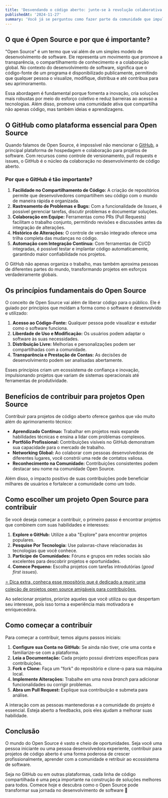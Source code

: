 ```yaml
---
title: 'Desvendando o código aberto: junte-se à revolução colaborativa'
publishedAt: '2024-11-27'
summary: 'Você já se perguntou como fazer parte da comunidade que impulsiona inovações revolucionárias em software?'
---
```


## **O que é Open Source e por que é importante?**

"Open Source" é um termo que vai além de um simples modelo de desenvolvimento de software. Ele representa um movimento que promove a transparência, o compartilhamento de conhecimento e a colaboração global. No contexto do desenvolvimento de software, significa que o código-fonte de um programa é disponibilizado publicamente, permitindo que qualquer pessoa o visualize, modifique, distribua e até contribua para seu aprimoramento.

Essa abordagem é fundamental porque fomenta a inovação, cria soluções mais robustas por meio do esforço coletivo e reduz barreiras ao acesso a tecnologias. Além disso, promove uma comunidade ativa que compartilha não apenas código, mas também ideias e aprendizagens.

## **O GitHub como plataforma essencial para Open Source**

Quando falamos de Open Source, é impossível não mencionar o [GitHub](https://github.com/), a principal plataforma de hospedagem e colaboração para projetos de software. Com recursos como controle de versionamento, pull requests e issues, o GitHub é o núcleo da colaboração no desenvolvimento de código aberto.

### **Por que o GitHub é tão importante?**

1. **Facilidade no Compartilhamento de Código:** A criação de repositórios permite que desenvolvedores compartilhem seu código com o mundo de maneira rápida e organizada.
2. **Rastreamento de Problemas e Bugs:** Com a funcionalidade de *Issues*, é possível gerenciar tarefas, discutir problemas e documentar soluções.
3. **Colaboração em Equipe:** Ferramentas como PRs (Pull Requests) facilitam o trabalho conjunto, permitindo revisões e discussões antes da integração de alterações.
4. **Histórico de Alterações:** O controle de versão integrado oferece uma trilha completa das mudanças no código.
5. **Automação com Integração Contínua:** Com ferramentas de CI/CD integradas, é possível testar e implantar código automaticamente, garantindo maior confiabilidade nos projetos.

O GitHub não apenas organiza o trabalho, mas também aproxima pessoas de diferentes partes do mundo, transformando projetos em esforços verdadeiramente globais.

## **Os princípios fundamentais do Open Source**

O conceito de Open Source vai além de liberar código para o público. Ele é guiado por princípios que moldam a forma como o software é desenvolvido e utilizado:

1. **Acesso ao Código-Fonte:** Qualquer pessoa pode visualizar e estudar como o software funciona.
2. **Liberdade de Uso e Modificação:** Os usuários podem adaptar o software às suas necessidades.
3. **Distribuição Livre:** Melhorias e personalizações podem ser compartilhadas com a comunidade.
4. **Transparência e Prestação de Contas:** As decisões de desenvolvimento podem ser analisadas abertamente.

Esses princípios criam um ecossistema de confiança e inovação, impulsionando projetos que variam de sistemas operacionais até ferramentas de produtividade.

## **Benefícios de contribuir para projetos Open Source**

Contribuir para projetos de código aberto oferece ganhos que vão muito além do aprimoramento técnico:

- **Aprendizado Contínuo:** Trabalhar em projetos reais expande habilidades técnicas e ensina a lidar com problemas complexos.
- **Portfólio Profissional:** Contribuições visíveis no GitHub demonstram sua capacidade para o mercado de trabalho.
- **Networking Global:** Ao colaborar com pessoas desenvolvedoras de diferentes lugares, você constrói uma rede de contatos valiosa.
- **Reconhecimento na Comunidade:** Contribuições consistentes podem destacar seu nome na comunidade Open Source.

Além disso, o impacto positivo de suas contribuições pode beneficiar milhares de usuários e fortalecer a comunidade como um todo.

## **Como escolher um projeto Open Source para contribuir**

Se você deseja começar a contribuir, o primeiro passo é encontrar projetos que combinem com suas habilidades e interesses:

1. **Explore o GitHub:** Utilize a aba "Explore" para encontrar projetos populares.
2. **Pesquise Por Tecnologia:** Use palavras-chave relacionadas às tecnologias que você conhece.
3. **Participe de Comunidades:** Fóruns e grupos em redes sociais são excelentes para descobrir projetos e oportunidades.
4. **Comece Pequeno:** Escolha projetos com tarefas introdutórias (*good first issues*).

[⭐ Dica extra, conheça esse repositório que é dedicado a reunir uma coleção de projetos open source amigáveis para contribuições.](https://github.com/levxyca/open-source-friendly)

Ao selecionar projetos, priorize aqueles que você utiliza ou que despertam seu interesse, pois isso torna a experiência mais motivadora e enriquecedora.

## **Como começar a contribuir**

Para começar a contribuir, temos alguns passos iniciais:

1. **Configure sua Conta no GitHub:** Se ainda não tiver, crie uma conta e familiarize-se com a plataforma.
2. **Leia a Documentação:** Cada projeto possui diretrizes específicas para contribuições.
3. **Fork e Clone:** Faça um "fork" do repositório e clone-o para sua máquina local.
4. **Implemente Alterações:** Trabalhe em uma nova *branch* para adicionar funcionalidades ou corrigir problemas.
5. **Abra um Pull Request:** Explique sua contribuição e submeta para análise.

A interação com as pessoas mantenedoras e a comunidade do projeto é essencial. Esteja aberto a feedbacks, pois eles ajudam a melhorar suas habilidade.

## **Conclusão**

O mundo do Open Source é vasto e cheio de oportunidades. Seja você uma pessoa iniciante ou uma pessoa desenvolvedora experiente, contribuir para projetos de código aberto é uma forma poderosa de crescer profissionalmente, aprender com a comunidade e retribuir ao ecossistema de software.

Seja no GitHub ou em outras plataformas, cada linha de código compartilhada é uma peça importante na construção de soluções melhores para todos. Comece hoje e descubra como o Open Source pode transformar sua jornada no desenvolvimento de software 🚀
